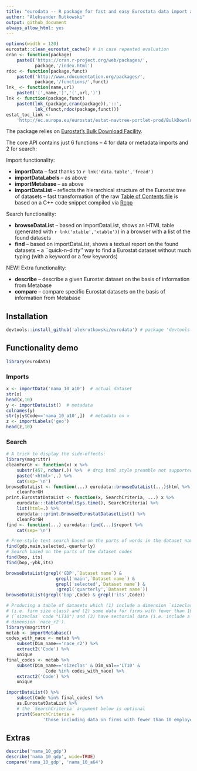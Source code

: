```yaml
---
title: "eurodata -- R package for fast and easy Eurostata data import and search"
author: "Aleksander Rutkowski"
output: github_document
always_allow_html: yes
---
```


```r
options(width = 120)
eurostat::clean_eurostat_cache() # in case repeated evaluation
cran <- function(package)
    paste0('https://cran.r-project.org/web/packages/',
           package,'/index.html')
rdoc <- function(package,funct)
    paste0('http://www.rdocumentation.org/packages/',
           package,'/functions/',funct)
lnk_ <- function(name,url)
    paste0('[',name,']','(',url,')')
lnk <- function(package,funct)
    paste0(lnk_(package,cran(package)),'::',
           lnk_(funct,rdoc(package,funct)))
estat_toc_link <-
    'http://ec.europa.eu/eurostat/estat-navtree-portlet-prod/BulkDownloadListing?file=table_of_contents_en.txt'
```

The package relies on [Eurostat's Bulk Download Facility](http://ec.europa.eu/eurostat/data/bulkdownload).

The core API contains just 6 functions -- 4 for data or metadata imports and 2 for search:

Import functionality:

- **importData** -- fast thanks to `r lnk('data.table','fread')`
- **importDataLabels** -- as above
- **importMetabase** -- as above
- **importDataList** -- reflects the hierarchical structure of the Eurostat tree of datasets --
fast transformation of the raw [Table of Contents file](`r estat_toc_link`)
is based on a C++ code snippet compiled via [Rcpp](`r cran('Rcpp')`)

Search functionality:

- **browseDataList** -- based on importDataList, shows an HTML table
(generated with `r lnk('xtable','xtable')`) in a browser with a list of the found datasets
- **find** -- based on importDataList, shows a textual report on the found datasets --
a ``quick-n-dirty'' way to find a Eurostat dataset without much typing (with a keyword or a few keywords)

NEW! Extra functionality:

- **describe** -- describe a given Eurostat dataset on the basis of information from Metabase
- **compare** -- compare specific Eurostat datasets on the basis of information from Metabase

## Installation

```r
devtools::install_github('alekrutkowski/eurodata') # package 'devtools' needs to be installed
```

## Functionality demo

```r
library(eurodata)
```

### Imports

```r
x <- importData('nama_10_a10')  # actual dataset
str(x)
head(x,10)
y <- importDataList()  # metadata
colnames(y)
str(y[y$Code=='nama_10_a10',])  # metadata on x
z <- importLabels('geo')
head(z,10)
```

### Search

```r
# A trick to display the side-effects:
library(magrittr)
cleanForGH <- function(x) x %>%
    substr(457, nchar(.)) %>%  # drop html style preamble not supported by GitHub md parser
    paste('<html>',.) %>%
    cat(sep='\n')
browseDataList <- function(...) eurodata::browseDataList(...)$html %>%
    cleanForGH
print.EurostatDataList <- function(x, SearchCriteria, ...) x %>%
    eurodata:::tableToHtml(Sys.time(), SearchCriteria) %>%
    list(html=.) %>%
    eurodata:::print.BrowsedEurostatDatasetList() %>%
    cleanForGH
find <- function(...) eurodata::find(...)$report %>%
    cat(sep='\n')
```

```r
# Free-style text search based on the parts of words in the dataset names
find(gdp,main,selected,-quarterly)
# Search based on the parts of the dataset codes
find(bop, its)
find(bop,-ybk,its)
```

```r
browseDataList(grepl('GDP',`Dataset name`) &
                   grepl('main',`Dataset name`) &
                   grepl('selected',`Dataset name`) &
                   !grepl('quarterly',`Dataset name`))
browseDataList(grepl('bop',Code) & grepl('its',Code))
```

```r
# Producing a table of datasets which (1) include a dimension `sizeclas`
# (i.e. firm size class) and (2) some data for firms with fewer than 10 employees
# (`sizeclas` code "LT10") and (3) have sectorial data (i.e. include a
# dimension `nace_r2`).
library(magrittr)
metab <- importMetabase()
codes_with_nace <- metab %>% 
    subset(Dim_name=='nace_r2') %>%
    extract2('Code') %>%
    unique
final_codes <- metab %>%
    subset(Dim_name=='sizeclas' & Dim_val=='LT10' &
               Code %in% codes_with_nace) %>%
    extract2('Code') %>%
    unique
```

```r
importDataList() %>%
    subset(Code %in% final_codes) %>%
    as.EurostatDataList %>%
    # the `SearchCriteria` argument below is optional
    print(SearchCriteria =
              'those including data on firms with fewer than 10 employees and NACE Rev.2 disaggregation') 
```

## Extras

```r
describe('nama_10_gdp')
describe('nama_10_gdp', wide=TRUE)
compare('nama_10_gdp', 'nama_10_a64')
```
